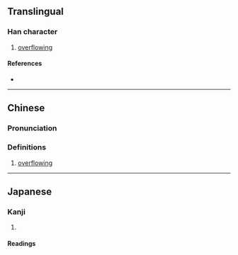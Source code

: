 {{character info/new}}
==Translingual==

===Han character===
{{Han char|rn=85|rad=水|as=13|sn=16|four=38186|canj=EOMO|ids=⿰氵僉}}

# [[overflowing]]

====References====
* {{Han ref|kx=0653.250|dkj=18409|dj=1063.180|hdz=31761.040|uh=6FB0|ud=28592|bh=EA46|bd=59974}}

----

==Chinese==
{{zh-forms}}

===Pronunciation===
{{zh-pron
|m=liàn
|c=lim6
|mc=
|oc=
|ma=
|cat=v
}}

===Definitions===
{{zh-hanzi}}

# [[overflowing]]

----

==Japanese==

===Kanji===
{{ja-kanji|grade=|rs=水13}}

# {{defn|lang=ja|sort=水13}}

====Readings====
{{ja-readings
|goon=れん<れん<れむ
|kanon=れん<れん<れむ
|kun=なぎさ-}}